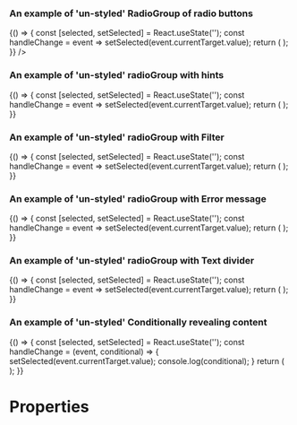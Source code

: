 
<Meta title="DCXLibrary/Form/RadioGroup" component={RadioGroup} />

### An example of 'un-styled' RadioGroup of radio buttons

<Canvas>
  <Story name="un-styled-radios">
    {() => {
      const [selected, setSelected] = React.useState('');
      const handleChange = event => setSelected(event.currentTarget.value);
      return (
        <RadioGroup
          name="un-styled-radio"
          legend={{
            text:
              'Heading text customisable by a given priority of type number between 1 to 6 (inclusive)',
            heading: {
              priority: 2,
            },
          }}
          items={[
            {
              label: 'item-label',
              value: 'yes',
              id: 'first',
            },
            {
              label: 'item-label',
              value: 'no',
              id: 'second',
            },
          ]}
          onChange={handleChange}
        />
      );
    }}
    />
  </Story>
</Canvas>

### An example of 'un-styled' radioGroup with hints

<Canvas>
  <Story name="un-styled-radio-buttons-with-hints">
    {() => {
      const [selected, setSelected] = React.useState('');
      const handleChange = event => setSelected(event.currentTarget.value);
      return (
        <RadioGroup
          name="sign-in"
          items={[
            {
              label: 'Sign in with Government Gateway',
              value: 'government-gateway',
              id: 'sign-in',
              hint: {
                text:
                  'You’ll have a user ID if you’ve registered for Self Assessment or filed a tax return online before.',
                id: 'sign-in-item-hint',
                position: 'below'
              },
              ariaDescribedBy: 'sign-in-item-hint',
            },
            {
              label: 'Sign in with GOV.UK Verify',
              value: 'govuk-verify',
              id: 'sign-in-2',
              hint: {
                text:
                  'You’ll have an account if you’ve already proved your identity with either Barclays, CitizenSafe, Digidentity, Experian, Post Office, Royal Mail or SecureIdentity.',
                id: 'sign-in-2-item-hint',
                position: 'below'
              },
              ariaDescribedBy: 'sign-in-item-hint',
            },
          ]}
          onChange={handleChange}
          ariaDescribedBy="sign-in-hint"
          hint={{
            id: 'sign-in-hint',
            text:
              'You’ll need an account to prove your identity and complete your Self Assessment',
          }}
          legend={{
            text: 'How do you want to sign in?',
            heading: {
              priority: 1,
            },
          }}
        />
      );
    }}
  </Story>
</Canvas>

### An example of 'un-styled' radioGroup with Filter

<Canvas>
  <Story name="un-styled-filter-radio-buttons">
    {() => {
      const [selected, setSelected] = React.useState('');
      const handleChange = event => setSelected(event.currentTarget.value);
      return (
        <RadioGroup
          name="filter-change"
          items={[
            {
              label: 'Monthly',
              value: 'month',
              id: 'changed-name-month',
            },
            {
              label: 'Yearly',
              value: 'year',
              id: 'changed-name-year',
            },
          ]}
          onChange={handleChange}
          legend={{
            text: 'Filter',
            heading: {
              priority: 1,
            },
          }}
        />
      );
    }}
  </Story>
</Canvas>

### An example of 'un-styled' radioGroup with Error message

<Canvas>
  <Story name="un-styled-error-message-radio-buttons">
    {() => {
      const [selected, setSelected] = React.useState('');
      const handleChange = event => setSelected(event.currentTarget.value);
      return (
        <RadioGroup
          name="change-name-error"
          items={[
            {
              label: 'Yes',
              value: 'yes',
              id: 'change-name-yes-error',
            },
            {
              label: 'No',
              value: 'no',
              id: 'change-name-no-error',
            },
          ]}
          onChange={handleChange}
          ariaDescribedBy="changed-name-hint changed-name-error"
          error={{
            text: 'Select yes if you have changed your name',
            id: 'changed-name-error',
            visuallyHiddenText: {
              text: 'Error:',
            },
          }}
          hint={{
            id: 'changed-name-hint',
            text:
              'This includes changing your last name or spelling your name differently.',
          }}
          legend={{
            text: 'Have you changed your name?',
            heading: {
              priority: 1,
            },
          }}
        />
      );
    }}
  </Story>
</Canvas>

### An example of 'un-styled' radioGroup with Text divider

<Canvas>
  <Story name="un-styled-radio-buttons-with-a-text-divider">
    {() => {
      const [selected, setSelected] = React.useState('');
      const handleChange = event => setSelected(event.currentTarget.value);
      return (
        <RadioGroup
          name="where-do-you-live-divider"
          items={[
            {
              label: 'England',
              value: 'england',
              id: 'where-do-you-live-divider',
            },
            {
              label: 'Scotland',
              value: 'scotland',
              id: 'where-do-you-live-divider-2',
            },
            {
              label: 'Wales',
              value: 'wales',
              id: 'where-do-you-live-divider-3',
            },
            {
              label: 'Northern Ireland',
              value: 'northen-ireland',
              id: 'where-do-you-live-divider-4',
            },
            {
              text: 'or',
            },
            {
              label: 'I am a British citizen living abroad',
              value: 'living-abroad',
              id: 'where-do-you-live-divider-5',
            },
          ]}
          onChange={handleChange}
          legend={{
            text: 'Where do you live?',
          }}
        />
      );
    }}
  </Story>
</Canvas>

### An example of 'un-styled' Conditionally revealing content

<Canvas>
  <Story name="un-styled-radio-buttons-conditionally-revealing-content">
    {() => {
      const [selected, setSelected] = React.useState('');
      const handleChange = (event, conditional) => { setSelected(event.currentTarget.value); console.log(conditional); }
      return (
        <RadioGroup
          name="contact"
          items={[
            {
              label: 'Email',
              value: 'email',
              id: 'contact',
              ariaDataControls: 'conditional-contact',
              conditional: {
                name: 'contact-by-email',
                label: 'Email address',
                type: 'email',
                inputId: 'contact-by-email',
                value: ''
              },
            },
            {
              label: 'Phone',
              value: 'phone',
              id: 'contact-2',
              ariaDataControls: 'conditional-contact-2',
              conditional: {
                name: 'contact-by-phone',
                label: 'Phone number',
                type: 'tel',
                id: 'conditional-contact-2',
                inputId: 'contact-by-phone',
                value: ''
              },
            },
            {
              label: 'Text message',
              value: 'text',
              id: 'contact-3',
              ariaDataControls: 'conditional-contact-3',
              conditional: {
                name: 'contact-by-text',
                label: 'Mobile phone number',
                type: 'tel',
                id: 'conditional-contact-3',
                inputId: 'contact-by-text',
                value: ''
              },
            },
          ]}
          onChange={handleChange}
          ariaDescribedBy="contact-hint"
          hint={{
            id: 'contact-hint',
            text: 'Select one option.',
          }}
          legend={{
            text: 'How would you prefer to be contacted?',
            heading: {
              priority: 1,
            },
          }}
        />
      );
    }}
  </Story>
</Canvas>

# Properties

<Props of={RadioGroup} />
